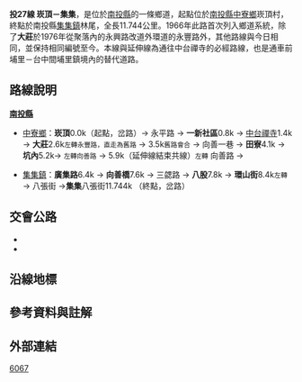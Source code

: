 {{Infobox Taiwan Highway
|type=TH
|county=nt
|route=27
|Name=
|Level=鄉道
|Length=11.744
|Start=[[南投縣|南投縣]][[中寮鄉|中寮鄉]]崁頂
|End=南投縣[[集集鎮|集集鎮]]
|Dep=[[南投縣政府|南投縣政府]]
}}
'''投27線 崁頂－集集'''，是位於[[南投縣|南投縣]]的一條鄉道，起點位於[[南投縣|南投縣]][[中寮鄉|中寮鄉]]崁頂村，終點於南投縣[[集集鎮|集集鎮]]林尾，全長11.744公里{{r|thb}}。1966年此路首次列入鄉道系統{{r|gazette1966}}，除了'''大莊'''於1976年從聚落內的永興路改道外環道的永豐路外，其他路線與今日相同，並保持相同編號至今。本線與{{Jct|country=TWN|TRNT|81}}延伸線為通往中台禪寺的必經路線，也是{{Jct|country=TWN|NH-ALL|6}}通車前埔里－台中間埔里鎮境內的替代道路。

== 路線說明 ==
;'''[[南投縣|南投縣]]'''
*[[中寮鄉|中寮鄉]]：'''崁頂'''0.0k（起點，{{Jct|country=TWN|CH|139}}岔路）→ 永平路 → '''一新社區'''0.8k → [[中台禪寺|中台禪寺]]1.4k → '''大莊'''2.6k<SMALL>左轉永豐路，直走為舊路</SMALL> →  3.5k<SMALL>舊路會合</SMALL> → 向善一巷 → '''田寮'''4.1k → '''坑內'''5.2k→ <SMALL>左轉向善路</SMALL> → 5.9k（{{Jct|country=TWN|TRNT|81}}延伸線結束共線）<SMALL>左轉</SMALL> 向善路 → 

*[[集集鎮|集集鎮]]：'''廣集路'''6.4k → '''向善橋'''7.6k → 三勰路 → '''八股'''7.8k → '''環山街'''8.4k<SMALL>左轉</SMALL>→ 八張街 →'''集集'''八張街11.744k （終點，{{Jct|country=TWN|TRNT|54}}岔路）

== 交會公路 ==
*{{Jct|country=TWN|CH|139}}
*{{Jct|country=TWN|TRNT|54}}

== 沿線地標 ==




== 參考資料與註解 ==
{{reflist|refs=

<ref name="thb">{{cite web|url=http://spreadsheets.google.com/pub?key=0AnKLEleOqdwVdFU1OW8xYUQxdWlCSzdUbmZfSXVpYUE&hl=zh_TW&single=true&gid=3&output=html|title=南投縣鄉道公路路線表|accessdate=2010-08-24|date=2010-07-19|publisher=公路總局}}{{dead link|date=2018年3月 |bot=InternetArchiveBot |fix-attempted=yes }}</ref>

<ref name="gazette1966">{{cite web|url=http://gaz.ncl.edu.tw/detail.jsp?sysid=E0921514 |title=公告臺灣省縣鄉道及專用公路路線-{里程表}- |accessdate=2010-08-24 |date=1966-08-01 |work=政府公報資訊網 |publisher=臺灣省政府}}</ref>

}}

== 外部連結 ==



{{南投縣鄉道}}

[[分類:南投縣鄉道|6067]]